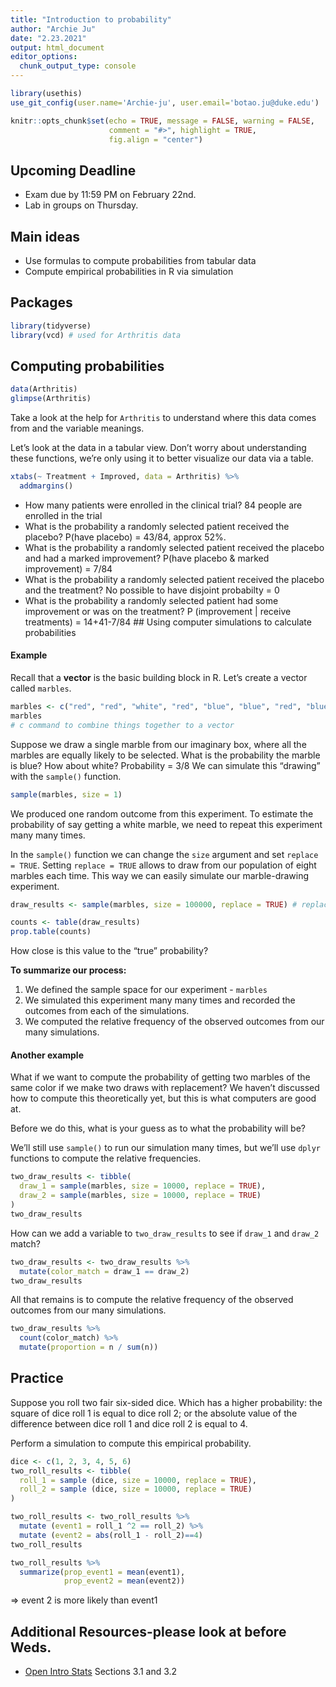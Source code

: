 ```yaml
---
title: "Introduction to probability"
author: "Archie Ju"
date: "2.23.2021"
output: html_document
editor_options: 
  chunk_output_type: console
---
```


```r
library(usethis)
use_git_config(user.name='Archie-ju', user.email='botao.ju@duke.edu')
```

```r
knitr::opts_chunk$set(echo = TRUE, message = FALSE, warning = FALSE,
                      comment = "#>", highlight = TRUE,
                      fig.align = "center")
```

## Upcoming Deadline

- Exam due by 11:59 PM on February 22nd.
- Lab in groups on Thursday.

## Main ideas

- Use formulas to compute probabilities from tabular data
- Compute empirical probabilities in R via simulation

## Packages

```r
library(tidyverse)
library(vcd) # used for Arthritis data
```

## Computing probabilities

```r
data(Arthritis)
glimpse(Arthritis)
```

Take a look at the help for `Arthritis` to understand where this data comes
from and the variable meanings.

Let's look at the data in a tabular view. Don't worry about understanding these
functions, we're only using it to better visualize our data via a table.

```r
xtabs(~ Treatment + Improved, data = Arthritis) %>% 
  addmargins()
```

- How many patients were enrolled in the clinical trial?
  84 people are enrolled in the trial
- What is the probability a randomly selected patient received the placebo?
  P(have placebo) = 43/84, approx 52%. 
- What is the probability a randomly selected patient received the placebo
  and had a marked improvement?
  P(have placebo & marked improvement) = 7/84
- What is the probability a randomly selected patient received the placebo
  and the treatment?
  No possible to have disjoint probabilty = 0
- What is the probability a randomly selected patient had some improvement or
  was on the treatment?
  P (improvement | receive treatments) = 14+41-7/84
## Using computer simulations to calculate probabilities

#### Example

Recall that a **vector** is the basic building block in R. Let's create
a vector called `marbles`.

```r
marbles <- c("red", "red", "white", "red", "blue", "blue", "red", "blue")
marbles
# c command to combine things together to a vector
```

Suppose we draw a single marble from our imaginary box, where all the marbles
are equally likely to be selected. What is the probability the marble is blue? 
How about white?
  Probability = 3/8
We can simulate this "drawing" with the `sample()` function.

```r
sample(marbles, size = 1)
```

We produced one random outcome from this experiment. To estimate the probability 
of say getting a white marble, we need to repeat this experiment many many
times.

In the `sample()` function we can change the `size` argument and set
`replace = TRUE`. Setting `replace = TRUE` allows to draw from our population
of eight marbles each time. This way we can easily simulate our marble-drawing 
experiment.

```r
draw_results <- sample(marbles, size = 100000, replace = TRUE) # replace = FALSE is default
```

```r
counts <- table(draw_results)
prop.table(counts)
```

How close is this value to the "true" probability?

**To summarize our process:**

1. We defined the sample space for our experiment - `marbles`
2. We simulated this experiment many many times and recorded the outcomes from
   each of the simulations.
3. We computed the relative frequency of the observed outcomes from our many
   simulations.
   
#### Another example

What if we want to compute the probability of getting two marbles of the same
color if we make two draws with replacement? We haven't discussed how to
compute this theoretically yet, but this is what computers are good at.

Before we do this, what is your guess as to what the probability will be?

We'll still use `sample()` to run our simulation many times, but we'll
use `dplyr` functions to compute the relative frequencies.

```r
two_draw_results <- tibble(
  draw_1 = sample(marbles, size = 10000, replace = TRUE),
  draw_2 = sample(marbles, size = 10000, replace = TRUE)
)
two_draw_results
```

How can we add a variable to `two_draw_results` to see if `draw_1` and `draw_2`
match?

```r
two_draw_results <- two_draw_results %>% 
  mutate(color_match = draw_1 == draw_2)
two_draw_results
```

All that remains is to compute the relative frequency of the observed outcomes 
from our many simulations.

```r
two_draw_results %>% 
  count(color_match) %>% 
  mutate(proportion = n / sum(n))
```

## Practice

Suppose you roll two fair six-sided dice. Which has a higher probability:
the square of dice roll 1 is equal to dice roll 2; or the absolute value of the
difference between dice roll 1 and dice roll 2 is equal to 4.

Perform a simulation to compute this empirical probability.

```r
dice <- c(1, 2, 3, 4, 5, 6)
two_roll_results <- tibble(
  roll_1 = sample (dice, size = 10000, replace = TRUE),
  roll_2 = sample (dice, size = 10000, replace = TRUE)
)
```

```r
two_roll_results <- two_roll_results %>%
  mutate (event1 = roll_1 ^2 == roll_2) %>%
  mutate (event2 = abs(roll_1 - roll_2)==4)
two_roll_results
```
  
```r
two_roll_results %>%
  summarize(prop_event1 = mean(event1),
            prop_event2 = mean(event2))
```

=> event 2 is more likely than event1

## Additional Resources-please look at before Weds.

- [Open Intro Stats](https://www.openintro.org/book/os/) Sections 3.1 and 3.2

